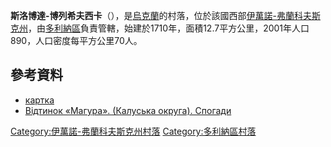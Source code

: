{{coord|48|58|33|N|23|44|28|E|scale:30000|display=title}}

'''斯洛博達-博列希夫西卡'''（{{lang-uk|Слобода-Болехівська}}），是[[烏克蘭|烏克蘭]]的村落，位於該國西部[[伊萬諾-弗蘭科夫斯克州|伊萬諾-弗蘭科夫斯克州]]，由[[多利納區|多利納區]]負責管轄，始建於1710年，面積12.7平方公里，2001年人口890，人口密度每平方公里70人。

==參考資料==
* [http://gska2.rada.gov.ua/pls/z7502/A005?rdat1=13.12.2009&rf7571=13546 картка]{{dead link|date=2018年3月 |bot=InternetArchiveBot |fix-attempted=yes }}
*[https://web.archive.org/web/20160304190951/http://ua.convdocs.org/docs/index-59119.html?page=17 Відтинок «Магура». (Калуська округа). Спогади]

{{DEFAULTSORT:Слобода-Болехівська}}
[[Category:伊萬諾-弗蘭科夫斯克州村落|Category:伊萬諾-弗蘭科夫斯克州村落]]
[[Category:多利納區村落|Category:多利納區村落]]


{{IvanoFrankivsk-geo-stub}}